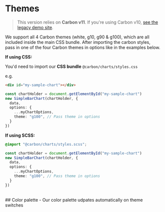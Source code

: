
<Meta title="Docs/Tutorials/Themes" />

# Themes
> This version relies on <b>Carbon v11</b>. If you're using Carbon v10, <a href="https://carbon-charts-0x.netlify.app" target="_blank" rel="noreferrer">see the legacy demo site</a>.

We support all 4 Carbon themes (white, g10, g90 & g100), which are all included inside the main CSS bundle.
After importing the carbon styles, pass in one of the four Carbon themes in options like in the examples below.

**If using CSS:**

You'd need to import our **CSS bundle** `@carbon/charts/styles.css`

e.g.

```html
<div id="my-sample-chart"></div>
```

```ts
const chartHolder = document.getElementById("my-sample-chart")
new SimpleBarChart(chartHolder, {
  data,
  options: {
    ...myChartOptions,
    theme: "g100", // Pass theme in options
  }
})
```

**If using SCSS:**

```scss
@import "@carbon/charts/styles.scss";
```

```ts
const chartHolder = document.getElementById("my-sample-chart")
new SimpleBarChart(chartHolder, {
  data,
  options: {
    ...myChartOptions,
    theme: "g100", // Pass theme in options
  }
})
```
<br/>
## Color palette
- Our color palette udpates automatically on theme switches